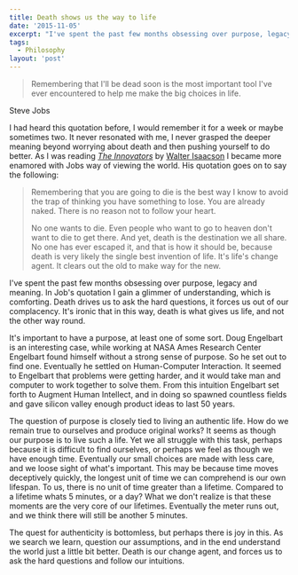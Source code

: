```yaml
---
title: Death shows us the way to life
date: '2015-11-05'
excerpt: "I've spent the past few months obsessing over purpose, legacy and meaning. In Job's quotation I gain a glimmer of understanding, which is comforting. Death drives us to ask the hard questions, it forces us out of our complacency. It's ironic that in this way, death is what gives us life, and not the other way round."
tags:
  - Philosophy
layout: 'post'
---
```


> Remembering that I'll be dead soon is the most important tool I've ever encountered to help me make the big choices in life.

Steve Jobs

I had heard this quotation before, I would remember it for a week or maybe
sometimes two. It never resonated with me, I never grasped the deeper meaning
beyond worrying about death and then pushing yourself to do better. As I was
reading [_The Innovators_][1] by [Walter Isaacson][2] I became more enamored
with Jobs way of viewing the world. His quotation goes on to say the following:

> Remembering that you are going to die is the best way I know to avoid the trap of thinking you have something to lose. You are already naked. There is no reason not to follow your heart.
>
> No one wants to die. Even people who want to go to heaven don't want to die to get there. And yet, death is the destination we all share. No one has ever escaped it, and that is how it should be, because death is very likely the single best invention of life. It's life's change agent. It clears out the old to make way for the new.

I've spent the past few months obsessing over purpose, legacy and meaning. In
Job's quotation I gain a glimmer of understanding, which is comforting. Death
drives us to ask the hard questions, it forces us out of our complacency. It's
ironic that in this way, death is what gives us life, and not the other way
round.

It's important to have a purpose, at least one of some sort. Doug Engelbart is
an interesting case, while working at NASA Ames Research Center Engelbart found
himself without a strong sense of purpose. So he set out to find one. Eventually
he settled on Human-Computer Interaction. It seemed to Engelbart that problems
were getting harder, and it would take man and computer to work together to
solve them. From this intuition Engelbart set forth to Augment Human Intellect,
and in doing so spawned countless fields and gave silicon valley enough product
ideas to last 50 years.

The question of purpose is closely tied to living an authentic life. How do we
remain true to ourselves and produce original works? It seems as though our
purpose is to live such a life. Yet we all struggle with this task, perhaps
because it is difficult to find ourselves, or perhaps we feel as though we have
enough time. Eventually our small choices are made with less care, and we loose
sight of what's important. This may be because time moves deceptively quickly,
the longest unit of time we can comprehend is our own lifespan. To us, there is
no unit of time greater than a lifetime. Compared to a lifetime whats 5 minutes,
or a day? What we don't realize is that these moments are the very core of our
lifetimes. Eventually the meter runs out, and we think there will still be
another 5 minutes.

The quest for authenticity is bottomless, but perhaps there is joy in this. As
we search we learn, question our assumptions, and in the end understand the
world just a little bit better. Death is our change agent, and forces us to ask
the hard questions and follow our intuitions.

[1]: https://en.wikipedia.org/wiki/The_Innovators:_How_a_Group_of_Inventors,_Hackers,_Geniuses,_and_Geeks_Created_the_Digital_Revolution
[2]: http://authors.simonandschuster.com/Walter-Isaacson/697650
